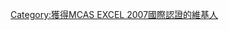 {{Userbox
  |border-c = #000000
  |border-s = 1
  |id1-c    = #FFFFFF
  |id1-s    = 12
  |id1-fc   = #000000
  |info-c   = #051
  |info-s   = 8
  |info-fc  = #FFFFFF
  |id       = ''MCAS EXCEL 2007''
  |info     = 這個用戶考到了 '''[[MCAS|<font color=white>MCAS</font>]] [[ Microsoft Office|<font color=white>Office</font>]] [[excel|<font color=white>excel 2007</font>]]''' 的認證
}}
[[Category:獲得MCAS EXCEL 2007國際認證的維基人]]